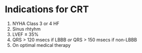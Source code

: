 # Indications for CRT

1.  NYHA Class 3 or 4 HF
2.  Sinus rhtyhm
3.  LVEF ≤ 35%
4.  QRS \> 120 msecs if LBBB *or* QRS \> 150 msecs if non-LBBB
5.  On optimal medical therapy